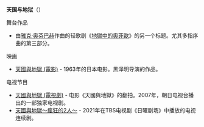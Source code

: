 '''天国与地狱'''（{{lang-ja|天国と地獄}}）

;舞台作品
*由[[雅克·奥芬巴赫|雅克·奥芬巴赫]]作曲的轻歌剧《[[地獄中的奧菲歐|地獄中的奧菲歐]]》的另一个标题。尤其多指序曲的第三部分。

;映画
*[[天國與地獄_(電影)|天國與地獄 (電影)]] -  1963年的日本电影。黑泽明导演的作品。

;电视节目
*[[天國與地獄_(電視劇)|天國與地獄 (電視劇)]] - 电影《天國與地獄》的翻拍。2007年，朝日电视台播出的一部独家电视剧。
*[[天國與地獄～瘋狂的2人～|天國與地獄～瘋狂的2人～]] - 2021年在TBS电视剧《日曜剧场》中播放的电视连续剧。

{{aimai}}